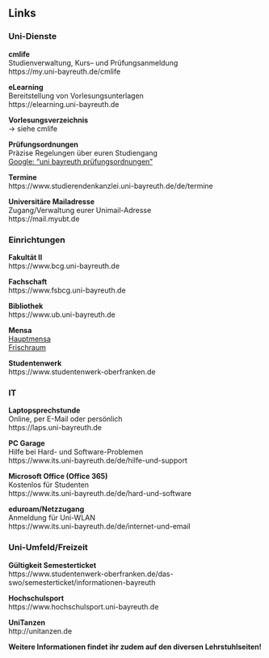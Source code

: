## Links {#links}

### Uni-Dienste {-}

**cmlife**<br>
Studienverwaltung, Kurs– und Prüfungsanmeldung<br>
https://my.uni-bayreuth.de/cmlife

**eLearning**<br>
Bereitstellung von Vorlesungsunterlagen<br>
https://elearning.uni-bayreuth.de

**Vorlesungsverzeichnis**<br>
-> siehe cmlife

**Prüfungsordnungen**<br>
Präzise Regelungen über euren Studiengang<br>
[Google: "uni bayreuth prüfungsordnungen"](https://www.google.com/search?q=uni+bayreuth+pr%C3%BCfungsordnungen)

**Termine**<br>
https://www.studierendenkanzlei.uni-bayreuth.de/de/termine

**Universitäre Mailadresse**<br>
Zugang/Verwaltung eurer Unimail-Adresse<br>
https://mail.myubt.de

### Einrichtungen {-}

**Fakultät II**<br>
https://www.bcg.uni-bayreuth.de

**Fachschaft**<br>
https://www.fsbcg.uni-bayreuth.de

**Bibliothek**<br>
https://www.ub.uni-bayreuth.de

**Mensa**<br>
[Hauptmensa](https://www.studentenwerk-oberfranken.de/essen/speiseplaene/bayreuth/hauptmensa.html)<br>
[Frischraum](https://www.studentenwerk-oberfranken.de/essen/speiseplaene/bayreuth/frischraum.html)

**Studentenwerk**<br>
https://www.studentenwerk-oberfranken.de

### IT {-}

**Laptopsprechstunde**<br>
Online, per E-Mail oder persönlich<br>
https://laps.uni-bayreuth.de

**PC Garage**<br>
Hilfe bei Hard- und Software-Problemen<br>
https://www.its.uni-bayreuth.de/de/hilfe-und-support

**Microsoft Office (Office 365)**<br>
Kostenlos für Studenten<br>
https://www.its.uni-bayreuth.de/de/hard-und-software

**eduroam/Netzzugang**<br>
Anmeldung für Uni-WLAN<br>
https://www.its.uni-bayreuth.de/de/internet-und-email

### Uni-Umfeld/Freizeit {-}

**Gültigkeit Semesterticket**<br>
https://www.studentenwerk-oberfranken.de/das-swo/semesterticket/informationen-bayreuth

**Hochschulsport**<br>
https://www.hochschulsport.uni-bayreuth.de

**UniTanzen**<br>
http://unitanzen.de

**Weitere Informationen findet ihr zudem auf den diversen Lehrstuhlseiten!**